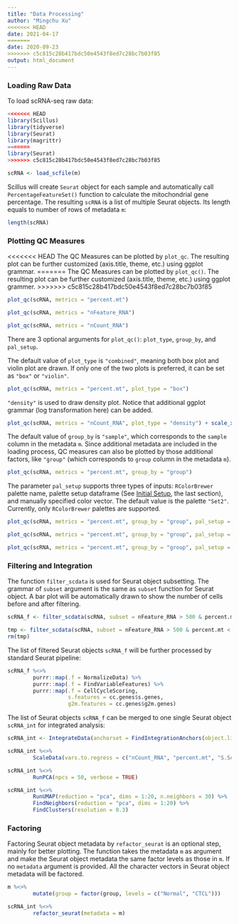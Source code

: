 ```yaml
---
title: "Data Processing"
author: "Mingchu Xu"
<<<<<<< HEAD
date: 2021-04-17
=======
date: 2020-09-23
>>>>>>> c5c815c28b417bdc50e4543f8ed7c28bc7b03f85
output: html_document
---
```


### Loading Raw Data

To load scRNA-seq raw data:

```r
<<<<<<< HEAD
library(Scillus)
library(tidyverse)
library(Seurat)
library(magrittr)
=======
library(Seurat)
>>>>>>> c5c815c28b417bdc50e4543f8ed7c28bc7b03f85

scRNA <- load_scfile(m)
```

Scillus will create `Seurat` object for each sample and automatically call `PercentageFeatureSet()` function to calculate the mitochondrial gene percentage. The resulting `scRNA` is a list of multiple Seurat objects. Its length equals to number of rows of metadata `m`:

```r
length(scRNA)
```

### Plotting QC Measures

<<<<<<< HEAD
The QC Measures can be plotted by `plot_qc`. The resulting plot can be further customized (axis.title, theme, etc.) using ggplot grammar.
=======
The QC Measures can be plotted by `plot_qc()`. The resulting plot can be further customized (axis.title, theme, etc.) using ggplot grammer.
>>>>>>> c5c815c28b417bdc50e4543f8ed7c28bc7b03f85

```r
plot_qc(scRNA, metrics = "percent.mt")
```

```r
plot_qc(scRNA, metrics = "nFeature_RNA")
```

```r
plot_qc(scRNA, metrics = "nCount_RNA")
```

There are 3 optional arguments for `plot_qc()`: `plot_type`, `group_by`, and `pal_setup`.

The default value of `plot_type` is `"combined"`, meaning both box plot and violin plot are drawn. If only one of the two plots is preferred, it can be set as `"box"` or `"violin"`.

```r
plot_qc(scRNA, metrics = "percent.mt", plot_type = "box")
```

`"density"` is used to draw density plot. Notice that additional ggplot grammar (log transformation here) can be added.


```r
plot_qc(scRNA, metrics = "nCount_RNA", plot_type = "density") + scale_x_log10()
```

The default value of `group_by` is `"sample"`, which corresponds to the `sample` column in the metadata `m`. Since additional metadata are included in the loading process, QC measures can also be plotted by those additional factors, like `"group"` (which corresponds to `group` column in the metadata `m`).

```r
plot_qc(scRNA, metrics = "percent.mt", group_by = "group")
```

The parameter `pal_setup` supports three types of inputs: `RColorBrewer` palette name, palette setup dataframe (See [Initial Setup](configuration.html), the last section), and manually specified color vector. The default value is the palette `"Set2"`. Currently, only `RColorBrewer` palettes are supported.

```r
plot_qc(scRNA, metrics = "percent.mt", group_by = "group", pal_setup = "Accent")
```

```r
plot_qc(scRNA, metrics = "percent.mt", group_by = "group", pal_setup = pal)
```

```r
plot_qc(scRNA, metrics = "percent.mt", group_by = "group", pal_setup = c("purple","yellow"))
```


### Filtering and Integration

The function `filter_scdata` is used for Seurat object subsetting. The grammar of `subset` argument is the same as `subset` function for Seurat object. A bar plot will be automatically drawn to show the number of cells before and after filtering.

```r
scRNA_f <- filter_scdata(scRNA, subset = nFeature_RNA > 500 & percent.mt < 10)
```
```r
tmp <- filter_scdata(scRNA, subset = nFeature_RNA > 500 & percent.mt < 10)
rm(tmp)
```

The list of filtered Seurat objects `scRNA_f` will be further processed by standard Seurat pipeline:

```r
scRNA_f %<>% 
        purrr::map(.f = NormalizeData) %>%
        purrr::map(.f = FindVariableFeatures) %>%
        purrr::map(.f = CellCycleScoring, 
                   s.features = cc.genes$s.genes, 
                   g2m.features = cc.genes$g2m.genes)
```

The list of Seurat objects `scRNA_f` can be merged to one single Seurat object `scRNA_int` for integrated analysis: 

```r
scRNA_int <- IntegrateData(anchorset = FindIntegrationAnchors(object.list = scRNA_f, dims = 1:30, k.filter = 50), dims = 1:30)
```

```r
scRNA_int %<>%
        ScaleData(vars.to.regress = c("nCount_RNA", "percent.mt", "S.Score", "G2M.Score"))

scRNA_int %<>%
        RunPCA(npcs = 50, verbose = TRUE)

scRNA_int %<>%
        RunUMAP(reduction = "pca", dims = 1:20, n.neighbors = 30) %>%
        FindNeighbors(reduction = "pca", dims = 1:20) %>%
        FindClusters(resolution = 0.3)
```

### Factoring

Factoring Seurat object metadata by `refactor_seurat` is an optional step, mainly for better plotting. The function takes the metadata `m` as argument and make the Seurat object metadata the same factor levels as those in `m`. If no `metadata` argument is provided. All the character vectors in Seurat object metadata will be factored.

```r
m %<>%
        mutate(group = factor(group, levels = c("Normal", "CTCL")))

scRNA_int %<>%
        refactor_seurat(metadata = m)
```

